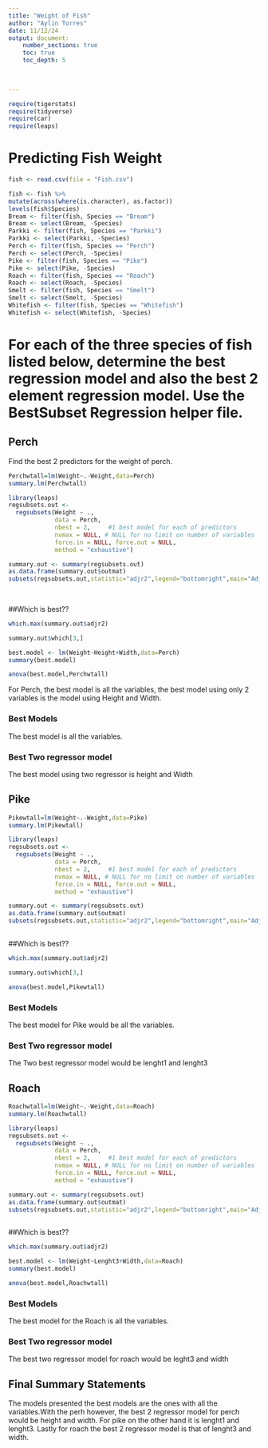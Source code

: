 ```yaml
---
title: "Weight of Fish"
author: "Aylin Torres"
date: 11/12/24
output: document:
    number_sections: true
    toc: true
    toc_depth: 5

 
    
---
```



```r
require(tigerstats)
require(tidyverse)
require(car)
require(leaps)
```

# Predicting Fish Weight
```r
fish <- read.csv(file = "Fish.csv")
```

```r
 
fish <- fish %>%
mutate(across(where(is.character), as.factor))
levels(fish$Species)
Bream <- filter(fish, Species == "Bream")
Bream <- select(Bream, -Species) 
Parkki <- filter(fish, Species == "Parkki")
Parkki <- select(Parkki, -Species) 
Perch <- filter(fish, Species == "Perch")
Perch <- select(Perch, -Species) 
Pike <- filter(fish, Species == "Pike")
Pike <- select(Pike, -Species) 
Roach <- filter(fish, Species == "Roach")
Roach <- select(Roach, -Species) 
Smelt <- filter(fish, Species == "Smelt")
Smelt <- select(Smelt, -Species) 
Whitefish <- filter(fish, Species == "Whitefish")
Whitefish <- select(Whitefish, -Species) 
```

# For each of the three species of fish listed below, determine the best regression model and also the best 2 element regression model. Use the BestSubset Regression helper file.


## Perch

Find the best 2 predictors for the weight of perch.

```r
Perchwtall=lm(Weight~.-Weight,data=Perch)
summary.lm(Perchwtall)
```

```r
library(leaps)
regsubsets.out <-
  regsubsets(Weight ~ .,
             data = Perch,
             nbest = 2,     #1 best model for each of predictors
             nvmax = NULL, # NULL for no limit on number of variables
             force.in = NULL, force.out = NULL,
             method = "exhaustive")

summary.out <- summary(regsubsets.out)
as.data.frame(summary.out$outmat)
subsets(regsubsets.out,statistic="adjr2",legend="bottomright",main="Adjusted R^2")
  
  
```

##Which is best??

```r
which.max(summary.out$adjr2)
```
```r
summary.out$which[3,]
```

```r
best.model <- lm(Weight~Height+Width,data=Perch)
summary(best.model)
```

```r
anova(best.model,Perchwtall)
```

For Perch, the best model is all the variables, the best model using only 2 variables is the model using Height and Width.

### Best Models
The best model is all the variables.

### Best Two regressor model
The best model using two regressor is height and Width

## Pike

```r
Pikewtall=lm(Weight~.-Weight,data=Pike)
summary.lm(Pikewtall)
```


```r
library(leaps)
regsubsets.out <-
  regsubsets(Weight ~ .,
             data = Perch,
             nbest = 2,     #1 best model for each of predictors
             nvmax = NULL, # NULL for no limit on number of variables
             force.in = NULL, force.out = NULL,
             method = "exhaustive")

summary.out <- summary(regsubsets.out)
as.data.frame(summary.out$outmat)
subsets(regsubsets.out,statistic="adjr2",legend="bottomright",main="Adjusted R^2")
  
```

##Which is best??

```r
which.max(summary.out$adjr2)
```
```r
summary.out$which[3,]
```

```r
anova(best.model,Pikewtall)
```


### Best Models

The best model for Pike would be all the variables.


### Best Two regressor model

The Two best regressor model would be lenght1 and lenght3

## Roach

```r
Roachwtall=lm(Weight~.-Weight,data=Roach)
summary.lm(Roachwtall)
```

```r
library(leaps)
regsubsets.out <-
  regsubsets(Weight ~ .,
             data = Perch,
             nbest = 2,     #1 best model for each of predictors
             nvmax = NULL, # NULL for no limit on number of variables
             force.in = NULL, force.out = NULL,
             method = "exhaustive")

summary.out <- summary(regsubsets.out)
as.data.frame(summary.out$outmat)
subsets(regsubsets.out,statistic="adjr2",legend="bottomright",main="Adjusted R^2")
  
```

##Which is best??

```r
which.max(summary.out$adjr2)
```

```r
best.model <- lm(Weight~Lenght3+Width,data=Roach)
summary(best.model)
```

```r
anova(best.model,Roachwtall)
```

### Best Models

The best model for the Roach is all the variables.

### Best Two regressor model

The best two regressor model for roach would be leght3 and width

## Final Summary Statements

The models presented the best models are the ones with all the variables.With the perh however, the best 2 regressor model for perch would be height and width. For pike on the other hand it is lenght1 and lenght3. Lastly for roach the best 2 regressor model is that of lenght3 and width.